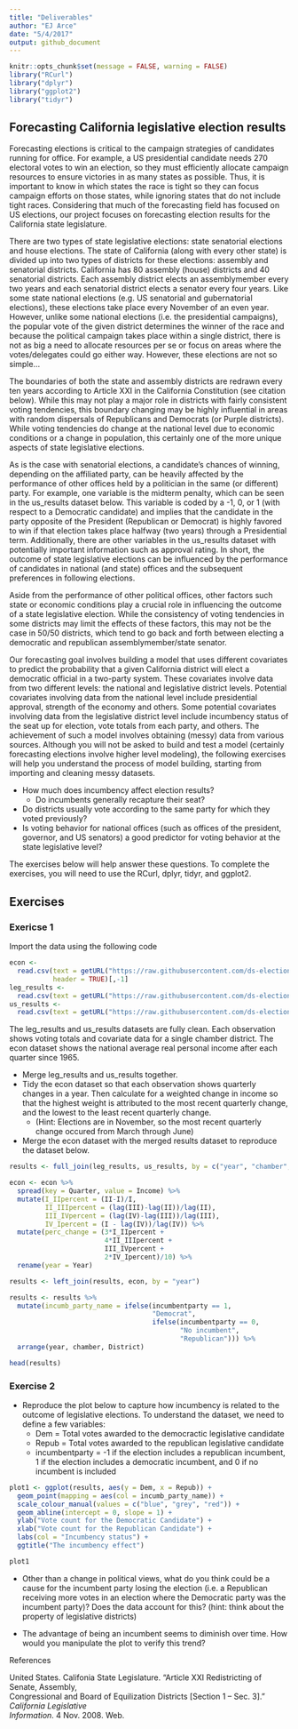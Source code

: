 ```yaml
---
title: "Deliverables"
author: "EJ Arce"
date: "5/4/2017"
output: github_document
---
```


```r
knitr::opts_chunk$set(message = FALSE, warning = FALSE)
library("RCurl")
library("dplyr")
library("ggplot2")
library("tidyr")
```


## Forecasting California legislative election results

  Forecasting elections is critical to the campaign strategies of candidates running for office. For example, a US presidential candidate needs 270 electoral votes to win an election, so they must efficiently allocate campaign resources to ensure victories in as many states as possible. Thus, it is important to know in which states the race is tight so they can focus campaign efforts on those states, while ignoring states that do not include tight races. Considering that much of the forecasting field has focused on US elections, our project focuses on forecasting election results for the California state legislature.

  There are two types of state legislative elections: state senatorial elections and house elections.  The state of California (along with every other state) is divided up into two types of districts for these elections: assembly and senatorial districts. California has 80 assembly (house) districts and 40 senatorial districts. Each assembly district elects an assemblymember every two years and each senatorial district elects a senator every four years. Like some state national elections (e.g. US senatorial and gubernatorial elections), these elections take place every November of an even year.  However, unlike some national elections (i.e. the presidential campaigns), the popular vote of the given district determines the winner of the race and because the political campaign takes place within a single district, there is not as big a need to allocate resources per se or focus on areas where the votes/delegates could go either way. However, these elections are not so simple...
  
  The boundaries of both the state and assembly districts are redrawn every ten years according to Article XXI in the California Constitution (see citation below). While this may not play a major role in districts with fairly consistent voting tendencies, this boundary changing may be highly influential in areas with random dispersals of Republicans and Democrats (or Purple districts). While voting tendencies do change at the national level due to economic conditions or a change in population, this certainly one of the more unique aspects of state legislative elections.
  
  As is the case with senatorial elections, a candidate’s chances of winning, depending on the affiliated party, can be heavily affected by the performance of other offices held by a politician in the same (or different) party.  For example, one variable is the midterm penalty, which can be seen in the us_results dataset below.  This variable is coded by a -1, 0, or 1 (with respect to a Democratic candidate) and implies that the candidate in the party opposite of the President (Republican or Democrat) is highly favored to win if that election takes place halfway (two years) through a Presidential term.  Additionally, there are other variables in the us_results dataset with potentially important information such as approval rating.  In short, the outcome of state legislative elections can be influenced by the performance of candidates in national (and state) offices and the subsequent preferences in following elections.
  
  Aside from the performance of other political offices, other factors such state or economic conditions play a crucial role in influencing the outcome of a state legislative election.  While the consistency of voting tendencies in some districts may limit the effects of these factors, this may not be the case in 50/50 districts, which tend to go back and forth between electing a democratic and republican assemblymember/state senator.

  Our forecasting goal involves building a model that uses different covariates to predict the probability that a given California district will elect a democratic official in a two-party system. These covariates involve data from two different levels: the national and legislative district levels. Potential covariates involving data from the national level include presidential approval, strength of the economy and others. Some potential covariates involving data from the legislative district level include incumbency status of the seat up for election, vote totals from each party, and others. The achievement of such a model involves obtaining (messy) data from various sources. Although you will not be asked to build and test a model (certainly forecasting elections involve higher level modeling), the following exercises will help you understand the process of model building, starting from importing and cleaning messy datasets.

* How much does incumbency affect election results?
    + Do incumbents generally recapture their seat?
* Do districts usually vote according to the same party for which they voted previously?
* Is voting behavior for national offices (such as offices of the president, governor, and US senators) a good predictor for voting behavior at the state legislative level?

The exercises below will help answer these questions. To complete the exercises, you will need to use the RCurl, dplyr, tidyr, and ggplot2.

## Exercises

### Exericse 1

Import the data using the following code

```r
econ <-
  read.csv(text = getURL("https://raw.githubusercontent.com/ds-elections/state-forecasting-alpha/master/CleanDeliverableData/econ_state.csv"),
           header = TRUE)[,-1]
leg_results <-
  read.csv(text = getURL("https://raw.githubusercontent.com/ds-elections/state-forecasting-alpha/master/CleanDeliverableData/leg_results.csv"), header = TRUE)[,-1]
us_results <-
  read.csv(text = getURL("https://raw.githubusercontent.com/ds-elections/state-forecasting-alpha/master/CleanDeliverableData/us_results.csv"), header = TRUE)[,-1]
```

The leg_results and us_results datasets are fully clean. Each observation shows voting totals and covariate data for a single chamber district. The econ dataset shows the national average real personal income after each quarter since 1965.

* Merge leg_results and us_results together.
* Tidy the econ dataset so that each observation shows quarterly changes in a year. Then calculate for a weighted change in income so that the highest weight is attributed to the most recent quarterly change, and the lowest to the least recent quarterly change.
    + (Hint: Elections are in November, so the most recent quarterly change occured from March through June)
* Merge the econ dataset with the merged results dataset to reproduce the dataset below.

```r
results <- full_join(leg_results, us_results, by = c("year", "chamber", "District"))

econ <- econ %>%
  spread(key = Quarter, value = Income) %>%
  mutate(I_IIpercent = (II-I)/I,
         II_IIIpercent = (lag(III)-lag(II))/lag(II),
         III_IVpercent = (lag(IV)-lag(III))/lag(III),
         IV_Ipercent = (I - lag(IV))/lag(IV)) %>%
  mutate(perc_change = (3*I_IIpercent +
                        4*II_IIIpercent +
                        III_IVpercent +
                        2*IV_Ipercent)/10) %>%
  rename(year = Year)

results <- left_join(results, econ, by = "year")

results <- results %>%
  mutate(incumb_party_name = ifelse(incumbentparty == 1,
                                    "Democrat",
                                    ifelse(incumbentparty == 0,
                                           "No incumbent",
                                           "Republican"))) %>%
  arrange(year, chamber, District)
```

```r
head(results)
```


### Exercise 2

* Reproduce the plot below to capture how incumbency is related to the outcome of legislative elections. To understand the dataset, we need to define a few variables:
    + Dem = Total votes awarded to the democractic legislative candidate
    + Repub = Total votes awarded to the republican legislative candidate
    + incumbentparty = -1 if the election includes a republican incumbent, 1 if the                          election includes a democratic incumbent, and 0 if no incumbent                        is included

```r
plot1 <- ggplot(results, aes(y = Dem, x = Repub)) +
  geom_point(mapping = aes(col = incumb_party_name)) +
  scale_colour_manual(values = c("blue", "grey", "red")) +
  geom_abline(intercept = 0, slope = 1) +
  ylab("Vote count for the Democratic Candidate") +
  xlab("Vote count for the Republican Candidate") +
  labs(col = "Incumbency status") +
  ggtitle("The incumbency effect")
```

```r
plot1
```

* Other than a change in political views, what do you think could be a cause for the incumbent party losing the election (i.e. a Republican receiving more votes in an election where the Democratic party was the incumbent party)? Does the data account for this? (hint: think about the property of legislative districts)

* The advantage of being an incumbent seems to diminish over time. How would you manipulate the plot to verify this trend?

References

United States. Califonia State Legislature.  “Article XXI Redistricting of Senate, Assembly,     
  Congressional and Board of Equilization Districts [Section 1 – Sec. 3].” $California$ $Legislative$   
  $Information$. 4 Nov. 2008. Web.